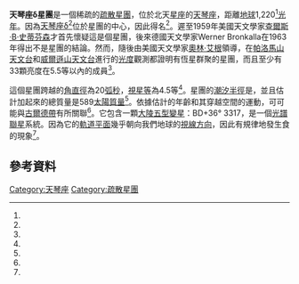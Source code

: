 {{Infobox cluster
 | name =天琴座δ星團 | image = 
 | caption = 
 | credit = 
 | epoch = [[J2000|J2000]]
 | constellation = [[天琴座|天琴座]]
 | ra = {{RA|18|53|30.(0)}}<ref name="mnras399_4_2146"/>
 | dec = {{DEC|+36|55|0(0)}}<ref name="mnras399_4_2146"/>
 | dist_ly = {{Convert|373|pc|ly|abbr=on|lk=on|order=flip}}<ref name=na17_5_483/>
 | appmag_v = 4.5<ref name=crossen_rhemann_2012/>
 | size_v = 20′<ref name=crossen_rhemann_2012/>
 | mass_msol = 589<ref name=aaa477_1_165/>
 | age = 49 Myr<ref name=aa445_2_535/>
 | notes = 
 | names =史蒂芬森1<ref name=SIMBAD/>
}}
'''天琴座δ星團'''是一個稀疏的[[疏散星團|疏散星團]]，位於北天[[星座|星座]]的[[天琴座|天琴座]]，距離[[地球|地球]]1,220<ref name=na17_5_483/>[[光年|光年]]。因為[[漸臺一|天琴座δ<sup>2</sup>]]位於星團的中心，因此得名<ref name=crossen_rhemann_2012/>。遲至1959年美國天文學家[[查爾斯·B·史蒂芬森|查爾斯·B·史蒂芬森]]才首先懷疑這是個星團，後來德國天文學家Werner Bronkalla在1963年得出不是星團的結論。然而，隨後由美國天文學家[[奧林·艾根|奧林·艾根]]領導，在[[帕洛馬山天文台|帕洛馬山天文台]]和[[威爾遜山天文台|威爾遜山天文台]]進行的[[光度學_(天文學)|光度]]觀測都證明有恆星群聚的星團，而且至少有33顆亮度在5.5等以內的成員<ref name=apj152_77/>。

這個星團跨越的[[角直徑|角直徑]]為20[[弧秒|弧秒]]，[[視星等|視星等]]為4.5等<ref name=crossen_rhemann_2012/>。星團的[[球狀星團#半徑|潮汐半徑]]是{{convert|11.5|pc|ly|abbr=on|lk=off|order=flip}}，並且估計加起來的總質量是589[[太陽質量|太陽質量]]<ref name=aaa477_1_165/>。依據估計的年齡和其穿越空間的運動，可可能與[[古爾德帶|古爾德帶]]有所關聯<ref name=aa445_2_535/>。它包含一顆[[大陵五型變星|大陵五型變星]]：BD+36° 3317，是一個[[聯星#光譜聯星|光譜聯星]]系統。因為它的[[軌道平面|軌道平面]]幾乎朝向我們地球的[[視線傳播|視線方向]]，因此有規律地發生食的現象<ref name=na17_5_483/>。

== 參考資料 ==
{{reflist|refs=

<ref name=apj152_77>{{citation
 | last1=Eggen | first1=O. J. 
 | title=Photometric evidence for the existence of a delta Lyrae cluster 
 | journal=Astrophysical Journal
 | volume=152 | page=77
 | date=April 1968
 | doi=10.1086/149525 
 | bibcode=1968ApJ...152...77E 
 | postscript=.
}}</ref>

<ref name="mnras399_4_2146">{{Citation
 | last1 = Wu | first1 = Zhen-Yu
 | last2 = Zhou | first2 = Xu
 | last3 = Ma | first3 = Jun
 | last4 = Du | first4 = Cui-Hua
 | display-authors = 1
 | title   = The orbits of open clusters in the Galaxy
 | journal = [[Monthly_Notices_of_the_Royal_Astronomical_Society|Monthly Notices of the Royal Astronomical Society]]
 | volume  = 399
 | issue   = 4
 | pages   = 2146–2164
 |date=November 2009
 | arxiv   = 0909.3737
 | bibcode = 2009MNRAS.399.2146W
 | doi     = 10.1111/j.1365-2966.2009.15416.x
 | postscript = .
}}</ref>

<ref name=na17_5_483>{{citation
 | display-authors=1
 | last1=Özdarcan | first1=O.
 | last2=Sipahi | first2=E.
 | last3=Dal | first3=H. A. 
 | title=BD+36 3317: An algol type eclipsing binary in Delta Lyrae cluster 
 | journal=New Astronomy
 | volume=17 | issue=5 | pages=483−487
 | date=July 2012
 | doi=10.1016/j.newast.2011.12.002 
 | bibcode=2012NewA...17..483O 
 | postscript=.
|arxiv = 1207.0194 }}</ref>

<ref name=aaa477_1_165>{{citation
 | display-authors=1
 | last1=Piskunov | first1=A. E.
 | last2=Schilbach | first2=E.
 | last3=Kharchenko | first3=N. V.
 | last4=Röser | first4=S.
 | last5=Scholz | first5=R.-D.
 | title=Tidal radii and masses of open clusters
 | journal=Astronomy and Astrophysics
 | volume=477 | issue=1 | pages=165–172 |date=January 2008
 | doi=10.1051/0004-6361:20078525
 | bibcode=2008A&A...477..165P
 | postscript=.
}}</ref>

<ref name=crossen_rhemann_2012>{{citation
 | first1=Craig
 | last1=Crossen
 | first2=Gerald
 | last2=Rhemann
 | title=Sky Vistas: Astronomy for Binoculars and Richest-Field Telescopes
 | publisher=Springer Science & Business Media
 | year=2012
 | isbn=3709106265
 | url=https://books.google.com/books?id=3vELBwAAQBAJ&pg=PA61
 | accessdate=2015-11-10
 | postscript=.
 | archive-date=2016-04-27
 | archive-url=https://web.archive.org/web/20160427041210/https://books.google.com/books?id=3vELBwAAQBAJ&pg=PA61
 | dead-url=no
 }}</ref>

<ref name=aa445_2_535>{{citation
 | display-authors=1
 | last1=Piskunov | first1=A. E.
 | last2=Kharchenko | first2=N. V.
 | last3=Röser | first3=S.
 | last4=Schilbach | first4=E.
 | last5=Scholz | first5=R.-D. 
 | title=Revisiting the population of Galactic open clusters 
 | journal=Astronomy and Astrophysics
 | volume=445 | issue=2 | pages=545−565 | date=January 2006
 | doi=10.1051/0004-6361:20053764 
 | bibcode=2006A&A...445..545P 
 | postscript=.
|arxiv = astro-ph/0508575 }}</ref>

<ref name=SIMBAD>{{citation
 | title=Del Lyr Cluster  -- Open (galactic) Cluster
 | work=SIMBAD Astronomical Database
 | publisher=Centre de Données astronomiques de Strasbourg 
 | url=http://simbad.u-strasbg.fr/simbad/sim-id?Ident=Stephenson+1
 | accessdate=2015-11-10
 | postscript=.
}}</ref>

}}  
[[Category:天琴座|Category:天琴座]]
[[Category:疏散星團|Category:疏散星團]]